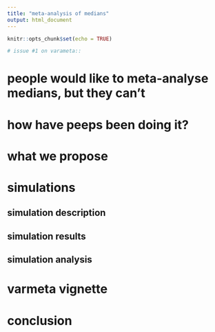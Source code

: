 ```yaml
---
title: "meta-analysis of medians"
output: html_document
---
```


```r
knitr::opts_chunk$set(echo = TRUE)

# issue #1 on varameta::

```


# people would like to meta-analyse medians, but they can't

# how have peeps been doing it?

# what we propose

# simulations

## simulation description

## simulation results

## simulation analysis

# varmeta vignette

# conclusion

